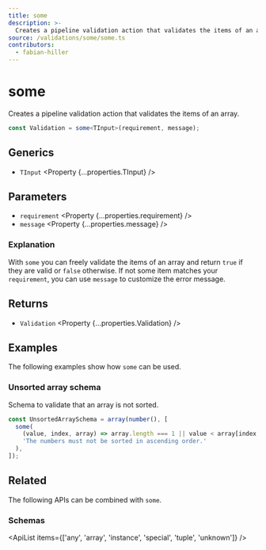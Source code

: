 ```yaml
---
title: some
description: >-
  Creates a pipeline validation action that validates the items of an array.
source: /validations/some/some.ts
contributors:
  - fabian-hiller
---
```



# some

Creates a pipeline validation action that validates the items of an array.

```ts
const Validation = some<TInput>(requirement, message);
```

## Generics

- `TInput` <Property {...properties.TInput} />

## Parameters

- `requirement` <Property {...properties.requirement} />
- `message` <Property {...properties.message} />

### Explanation

With `some` you can freely validate the items of an array and return `true` if they are valid or `false` otherwise. If not some item matches your `requirement`, you can use `message` to customize the error message.

## Returns

- `Validation` <Property {...properties.Validation} />

## Examples

The following examples show how `some` can be used.

### Unsorted array schema

Schema to validate that an array is not sorted.

```ts
const UnsortedArraySchema = array(number(), [
  some(
    (value, index, array) => array.length === 1 || value < array[index - 1],
    'The numbers must not be sorted in ascending order.'
  ),
]);
```

## Related

The following APIs can be combined with `some`.

### Schemas

<ApiList items={['any', 'array', 'instance', 'special', 'tuple', 'unknown']} />
